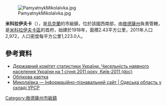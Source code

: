 {{No footnotes|time=2015-09-16T15:09:07+00:00}}
[[Image:PamyatnykMikolaïvka.jpg|right]]

'''米科拉伊夫卡'''（{{lang-uk|Миколаївка}}），是[[烏克蘭|烏克蘭]]的市級鎮，位於該國西南部，由[[敖德薩州|敖德薩州]]負責管轄，是[[米科拉伊夫卡區|米科拉伊夫卡區]]的首府，始建於1918年，面積2.43平方公里，2011年人口2,972，人口密度每平方公里1,223.0人。

{{coord|47|32|20|N|30|45|10|E|scale:30000|display=title}}

==參考資料==
*[https://web.archive.org/web/20121010205321/http://stat6.stat.lviv.ua/PXWEB2007/ukr/publ/2011/chnas.zip Державний комітет статистики України. Чисельність наявного населення України на 1 січня 2011 року, Київ-2011 (doc)]
* [http://gska2.rada.gov.ua/pls/z7502/A005?rdat1=19.07.2008&rf7571=24586 Облікова картка]{{dead link|date=2018年4月 |bot=InternetArchiveBot |fix-attempted=yes }}
* [http://imsu-odesa.com/mista-i-sela-odeskoi-oblasti/mykolaivskyj-rajon/mykolaivka.html Миколаївка — Інформаційно-пізнавальний сайт | Одеська область у складі УРСР] {{Wayback|url=http://imsu-odesa.com/mista-i-sela-odeskoi-oblasti/mykolaivskyj-rajon/mykolaivka.html |date=20200225040919 }}

{{DEFAULTSORT:Миколаївка}}
[[Category:敖德薩州市級鎮|Category:敖德薩州市級鎮]]


{{Odessa-geo-stub}}
